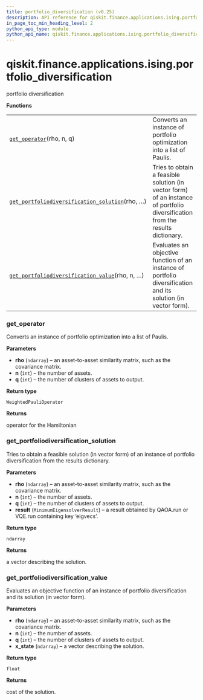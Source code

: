 ```yaml
---
title: portfolio_diversification (v0.25)
description: API reference for qiskit.finance.applications.ising.portfolio_diversification in qiskit v0.25
in_page_toc_min_heading_level: 2
python_api_type: module
python_api_name: qiskit.finance.applications.ising.portfolio_diversification
---
```


<span id="module-qiskit.finance.applications.ising.portfolio_diversification" />

<span id="qiskit-finance-applications-ising-portfolio-diversification" />

# qiskit.finance.applications.ising.portfolio\_diversification

portfolio diversification

**Functions**

|                                                                                                                                                                                                                                                           |                                                                                                                               |
| --------------------------------------------------------------------------------------------------------------------------------------------------------------------------------------------------------------------------------------------------------- | ----------------------------------------------------------------------------------------------------------------------------- |
| [`get_operator`](#qiskit.finance.applications.ising.portfolio_diversification.get_operator "qiskit.finance.applications.ising.portfolio_diversification.get_operator")(rho, n, q)                                                                         | Converts an instance of portfolio optimization into a list of Paulis.                                                         |
| [`get_portfoliodiversification_solution`](#qiskit.finance.applications.ising.portfolio_diversification.get_portfoliodiversification_solution "qiskit.finance.applications.ising.portfolio_diversification.get_portfoliodiversification_solution")(rho, …) | Tries to obtain a feasible solution (in vector form) of an instance of portfolio diversification from the results dictionary. |
| [`get_portfoliodiversification_value`](#qiskit.finance.applications.ising.portfolio_diversification.get_portfoliodiversification_value "qiskit.finance.applications.ising.portfolio_diversification.get_portfoliodiversification_value")(rho, n, …)       | Evaluates an objective function of an instance of portfolio diversification and its solution (in vector form).                |

### get\_operator

<Function id="qiskit.finance.applications.ising.portfolio_diversification.get_operator" github="https://github.com/qiskit-community/qiskit-aqua/tree/stable/0.9/qiskit/finance/applications/ising/portfolio_diversification.py" signature="get_operator(rho, n, q)">
  Converts an instance of portfolio optimization into a list of Paulis.

  **Parameters**

  *   **rho** (`ndarray`) – an asset-to-asset similarity matrix, such as the covariance matrix.
  *   **n** (`int`) – the number of assets.
  *   **q** (`int`) – the number of clusters of assets to output.

  **Return type**

  `WeightedPauliOperator`

  **Returns**

  operator for the Hamiltonian
</Function>

### get\_portfoliodiversification\_solution

<Function id="qiskit.finance.applications.ising.portfolio_diversification.get_portfoliodiversification_solution" github="https://github.com/qiskit-community/qiskit-aqua/tree/stable/0.9/qiskit/finance/applications/ising/portfolio_diversification.py" signature="get_portfoliodiversification_solution(rho, n, q, result)">
  Tries to obtain a feasible solution (in vector form) of an instance of portfolio diversification from the results dictionary.

  **Parameters**

  *   **rho** (`ndarray`) – an asset-to-asset similarity matrix, such as the covariance matrix.
  *   **n** (`int`) – the number of assets.
  *   **q** (`int`) – the number of clusters of assets to output.
  *   **result** (`MinimumEigensolverResult`) – a result obtained by QAOA.run or VQE.run containing key ‘eigvecs’.

  **Return type**

  `ndarray`

  **Returns**

  a vector describing the solution.
</Function>

### get\_portfoliodiversification\_value

<Function id="qiskit.finance.applications.ising.portfolio_diversification.get_portfoliodiversification_value" github="https://github.com/qiskit-community/qiskit-aqua/tree/stable/0.9/qiskit/finance/applications/ising/portfolio_diversification.py" signature="get_portfoliodiversification_value(rho, n, q, x_state)">
  Evaluates an objective function of an instance of portfolio diversification and its solution (in vector form).

  **Parameters**

  *   **rho** (`ndarray`) – an asset-to-asset similarity matrix, such as the covariance matrix.
  *   **n** (`int`) – the number of assets.
  *   **q** (`int`) – the number of clusters of assets to output.
  *   **x\_state** (`ndarray`) – a vector describing the solution.

  **Return type**

  `float`

  **Returns**

  cost of the solution.
</Function>

